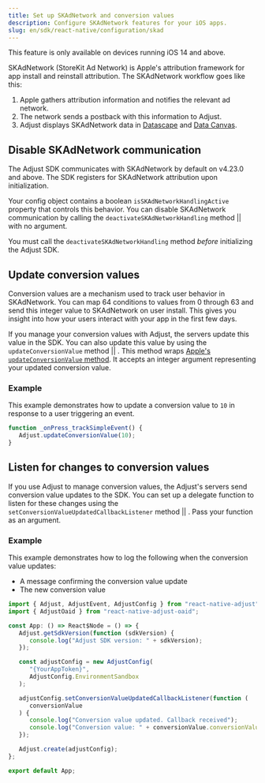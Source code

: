 ```yaml
---
title: Set up SKAdNetwork and conversion values
description: Configure SKAdNetwork features for your iOS apps.
slug: en/sdk/react-native/configuration/skad
---
```



<Callout type="important">

This feature is only available on devices running iOS 14 and above.

</Callout>

<Abbr>SKAdNetwork (StoreKit Ad Network)</Abbr> is Apple's attribution framework for
app install and reinstall attribution. The SKAdNetwork workflow goes like this:

1. Apple gathers attribution information and notifies the relevant ad network.
2. The network sends a postback with this information to Adjust.
3. Adjust displays SKAdNetwork data in [Datascape](https://help.adjust.com/en/suite/article/datascape) and [Data Canvas](https://help.adjust.com/en/classic/article/data-canvas-classic).

## Disable SKAdNetwork communication

The Adjust SDK communicates with SKAdNetwork by default on v4.23.0 and above. The SDK registers for SKAdNetwork attribution upon initialization.

Your config object contains a boolean `isSKAdNetworkHandlingActive` property that controls this behavior. You can disable SKAdNetwork communication by calling the <Tooltip>`deactivateSKAdNetworkHandling` method || <DeactivateSKAdNetworkHandlingSig /></Tooltip> with no argument.

<Callout type="important">

You must call the `deactivateSKAdNetworkHandling` method _before_ initializing the Adjust SDK.

</Callout>

<DeactivateSKAdNetworkHandling />

## Update conversion values

Conversion values are a mechanism used to track user behavior in SKAdNetwork. You can map 64 conditions to values from 0 through 63 and send this integer value to SKAdNetwork on user install. This gives you insight into how your users interact with your app in the first few days.

If you manage your conversion values with Adjust, the servers update this value in the SDK. You can also update this value by using the <Tooltip>`updateConversionValue` method || <UpdateConversionValueSig /></Tooltip>. This method wraps [Apple's `updateConversionValue` method](https://developer.apple.com/documentation/storekit/skadnetwork/3566697-updateconversionvalue). It accepts an integer argument representing your updated conversion value.

<UpdateConversionValue />

### Example

This example demonstrates how to update a conversion value to `10` in response to a user triggering an event.

```jsx {2}
function _onPress_trackSimpleEvent() {
   Adjust.updateConversionValue(10);
}
```

## Listen for changes to conversion values

If you use Adjust to manage conversion values, the Adjust's servers send conversion value updates to the SDK. You can set up a delegate function to listen for these changes using the <Tooltip>`setConversionValueUpdatedCallbackListener` method || <SetConversionValueUpdatedCallbackListenerSig /></Tooltip>. Pass your function as an argument.

<SetConversionValueUpdatedCallbackListener />

### Example

This example demonstrates how to log the following when the conversion value updates:

-  A message confirming the conversion value update
-  The new conversion value

```jsx
import { Adjust, AdjustEvent, AdjustConfig } from "react-native-adjust";
import { AdjustOaid } from "react-native-adjust-oaid";

const App: () => React$Node = () => {
   Adjust.getSdkVersion(function (sdkVersion) {
      console.log("Adjust SDK version: " + sdkVersion);
   });

   const adjustConfig = new AdjustConfig(
      "{YourAppToken}",
      AdjustConfig.EnvironmentSandbox
   );

   adjustConfig.setConversionValueUpdatedCallbackListener(function (
      conversionValue
   ) {
      console.log("Conversion value updated. Callback received");
      console.log("Conversion value: " + conversionValue.conversionValue);
   });

   Adjust.create(adjustConfig);
};

export default App;
```
